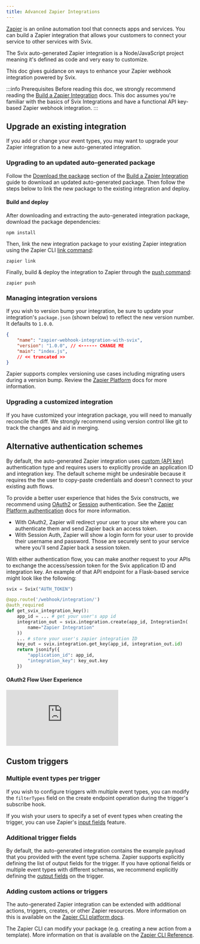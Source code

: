 ```yaml
---
title: Advanced Zapier Integrations
---
```


[Zapier](https://zapier.com/) is an online automation tool that connects apps and services.
You can build a Zapier integration that allows your customers to connect your service to other services with Svix.

The Svix auto-generated Zapier integration is a Node/JavaScript project meaning it's defined as code and very easy to customize.

This doc gives guidance on ways to enhance your Zapier webhook integration powered by Svix.

:::info Prerequisites
Before reading this doc, we strongly recommend reading the [Build a Zapier Integration](./zapier) docs.
This doc assumes you're familiar with the basics of Svix Integrations and have a functional API key-based Zapier webhook integration.
:::

## Upgrade an existing integration

If you add or change your event types, you may want to upgrade your Zapier integration to a new auto-generated integration.

### Upgrading to an updated auto-generated package

Follow the [Download the package](./zapier#download-the-package) section of the [Build a Zapier Integration](./zapier) guide to download an updated auto-generated package. Then follow the steps below to link the new package to the existing integration and deploy.

#### Build and deploy

After downloading and extracting the auto-generated integration package, download the package dependencies:

```
npm install
```

Then, link the new integration package to your existing Zapier integration using the Zapier CLI [link command](https://platform.zapier.com/cli_docs/cli#link):
```
zapier link
```

Finally, build & deploy the integration to Zapier through the [push command](https://platform.zapier.com/cli_docs/cli#push):
```
zapier push
```

### Managing integration versions

If you wish to version bump your integration, be sure to update your integration's `package.json` (shown below) to reflect the new version number. It defaults to `1.0.0`.

```json
{
    "name": "zapier-webhook-integration-with-svix",
    "version": "1.0.0", // <------ CHANGE ME
    "main": "index.js",
    // << truncated >>
}
```

Zapier supports complex versioning use cases including migrating users during a version bump. Review the [Zapier Platform](https://platform.zapier.com/cli_docs/docs#deploying-an-app-version) docs for more information.

### Upgrading a customized integration

If you have customized your integration package, you will need to manually reconcile the diff.
We strongly recommend using version control like git to track the changes and aid in merging.

## Alternative authentication schemes

By default, the auto-generated Zapier integration uses [custom (API key)](https://platform.zapier.com/cli_docs/docs#custom) authentication type and requires users to explicitly provide an application ID and integration key.
The default scheme might be undesirable because it requires the the user to copy-paste credentials and doesn't connect to your existing auth flows.

To provide a better user experience that hides the Svix constructs, we recommend using [OAuth2](https://platform.zapier.com/cli_docs/docs#oauth2) or [Session](https://platform.zapier.com/cli_docs/docs#session) authentication. See the [Zapier Platform authentication](https://platform.zapier.com/cli_docs/docs#authentication) docs for more information.
- With OAuth2, Zapier will redirect your user to your site where you can authenticate them and send Zapier back an access token.
- With Session Auth, Zapier will show a login form for your user to provide their username and password. Those are securely sent to your service where you'll send Zapier back a session token.

With either authentication flow, you can make another request to your APIs to exchange the access/session token for the Svix application ID and integration key.
An example of that API endpoint for a Flask-based service might look like the following:

```py
svix = Svix("AUTH_TOKEN")

@app.route('/webhook/integration/')
@auth_required
def get_svix_integration_key():
    app_id = ... # get your user's app id
    integration_out = svix.integration.create(app_id, IntegrationIn(
        name="Zapier Integration"
    ))
    ... # store your user's zapier integration ID
    key_out = svix.integration.get_key(app_id, integration_out.id)
    return jsonify({
        "application_id": app_id,
        "integration_key": key_out.key
    })
```

#### OAuth2 Flow User Experience

<div style={{position: "relative", paddingBottom: "69.23076923076923%", height: 0}}>
    <iframe src="https://www.loom.com/embed/128a2f1c2da94a84a6c1b23bf9d16343" frameborder={"0"} webkitallowfullscreen mozallowfullscreen allowfullscreen style={{
    position: "absolute", top: 0, left: 0, width: "100%", height: "100%"}}></iframe>
</div>

## Custom triggers

### Multiple event types per trigger

If you wish to configure triggers with multiple event types, you can modify the `filterTypes` field on the create endpoint operation during the trigger's subscribe hook.

If you wish your users to specify a set of event types when creating the trigger, you can use Zapier's [input fields](https://platform.zapier.com/cli_docs/docs#input-fields) feature.

### Additional trigger fields

By default, the auto-generated integration contains the example payload that you provided with the event type schema. Zapier supports explicitly defining the list of output fields for the trigger. If you have optional fields or multiple event types with different schemas, we recommend explicitly defining the [output fields](https://platform.zapier.com/cli_docs/docs#output-fields) on the trigger.

### Adding custom actions or triggers

The auto-generated Zapier integration can be extended with additional actions, triggers, creates, or other Zapier resources. More information on this is available on the [Zapier CLI platform docs](https://platform.zapier.com/cli_docs/docs).

The Zapier CLI can modify your package (e.g. creating a new action from a template). More information on that is available on the [Zapier CLI Reference](https://platform.zapier.com/cli_docs/cli).

